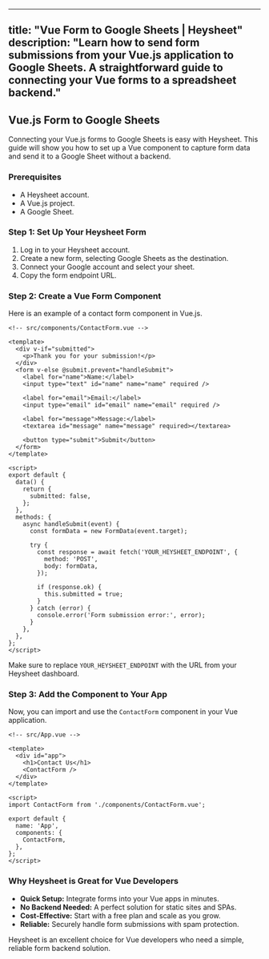 
---
title: "Vue Form to Google Sheets | Heysheet"
description: "Learn how to send form submissions from your Vue.js application to Google Sheets. A straightforward guide to connecting your Vue forms to a spreadsheet backend."
---

## Vue.js Form to Google Sheets

Connecting your Vue.js forms to Google Sheets is easy with Heysheet. This guide will show you how to set up a Vue component to capture form data and send it to a Google Sheet without a backend.

### Prerequisites

- A Heysheet account.
- A Vue.js project.
- A Google Sheet.

### Step 1: Set Up Your Heysheet Form

1.  Log in to your Heysheet account.
2.  Create a new form, selecting Google Sheets as the destination.
3.  Connect your Google account and select your sheet.
4.  Copy the form endpoint URL.

### Step 2: Create a Vue Form Component

Here is an example of a contact form component in Vue.js.

```vue
<!-- src/components/ContactForm.vue -->

<template>
  <div v-if="submitted">
    <p>Thank you for your submission!</p>
  </div>
  <form v-else @submit.prevent="handleSubmit">
    <label for="name">Name:</label>
    <input type="text" id="name" name="name" required />

    <label for="email">Email:</label>
    <input type="email" id="email" name="email" required />

    <label for="message">Message:</label>
    <textarea id="message" name="message" required></textarea>

    <button type="submit">Submit</button>
  </form>
</template>

<script>
export default {
  data() {
    return {
      submitted: false,
    };
  },
  methods: {
    async handleSubmit(event) {
      const formData = new FormData(event.target);

      try {
        const response = await fetch('YOUR_HEYSHEET_ENDPOINT', {
          method: 'POST',
          body: formData,
        });

        if (response.ok) {
          this.submitted = true;
        }
      } catch (error) {
        console.error('Form submission error:', error);
      }
    },
  },
};
</script>
```

Make sure to replace `YOUR_HEYSHEET_ENDPOINT` with the URL from your Heysheet dashboard.

### Step 3: Add the Component to Your App

Now, you can import and use the `ContactForm` component in your Vue application.

```vue
<!-- src/App.vue -->

<template>
  <div id="app">
    <h1>Contact Us</h1>
    <ContactForm />
  </div>
</template>

<script>
import ContactForm from './components/ContactForm.vue';

export default {
  name: 'App',
  components: {
    ContactForm,
  },
};
</script>
```

### Why Heysheet is Great for Vue Developers

- **Quick Setup:** Integrate forms into your Vue apps in minutes.
- **No Backend Needed:** A perfect solution for static sites and SPAs.
- **Cost-Effective:** Start with a free plan and scale as you grow.
- **Reliable:** Securely handle form submissions with spam protection.

Heysheet is an excellent choice for Vue developers who need a simple, reliable form backend solution.

